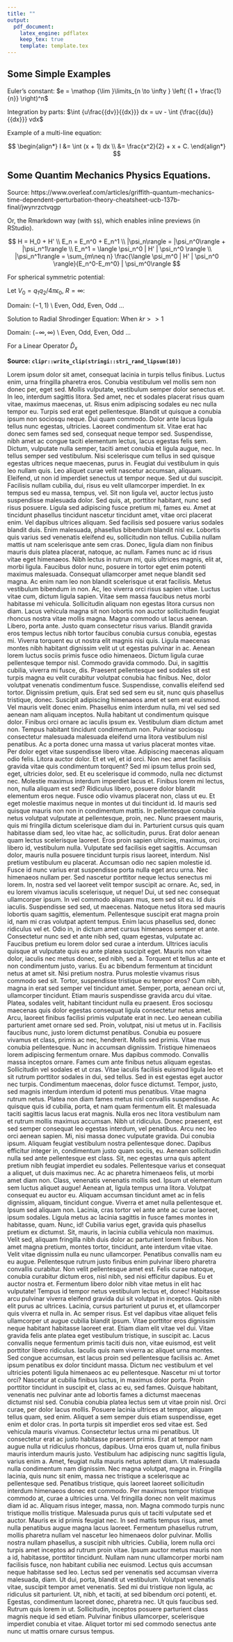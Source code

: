 ```yaml
---
title: ""
output:
  pdf_document:
    latex_engine: pdflatex
    keep_tex: true
    template: template.tex
---
```



## Some Simple Examples

Euler's constant: $e = \mathop {\lim }\limits_{n \to \infty } \left( {1 + \frac{1}{n}} \right)^n$

Integration by parts: $\int {u\frac{{dv}}{{dx}}} dx = uv - \int {\frac{{du}}{{dx}}} vdx$

Example of a multi-line equation:

$$
\begin{align*}
I &= \int (x + 1) dx \\
&= \frac{x^2}{2} + x + C.
\end{align*}
$$

<!--
**Source: Dave Richeson, Dickinson College, \href{http://divisbyzero.com/}{http://divisbyzero.com/}**
-->

## Some Quantim Mechanics Physics Equations.

Source: https://www.overleaf.com/articles/griffith-quantum-mechanics-time-dependent-perturbation-theory-cheatsheet-ucb-137b-final/jwynrzctvqgp

\section{TIPT}
\begin{align*}
    H = H_0 + H' \\
    E_n = E_n^0 + E_n^1 \\
    |\psi_n\rangle = |\psi_n^0\rangle + |\psi_n^1\rangle \\
    E_n^1 = \langle \psi_n^0 | H' | \psi_n^0 \rangle \\
    |\psi_n^1\rangle = \sum_{m\neq n} \frac{\langle \psi_m^0 | H' | \psi_n^0 \rangle}{E_n^0-E_m^0} | \psi_m^0\rangle
\end{align*}

Or, the Rmarkdown way (with `$$`), which enables inline previews (in RStudio).


$$
H = H_0 + H' \\
E_n = E_n^0 + E_n^1 \\
|\psi_n\rangle = |\psi_n^0\rangle + |\psi_n^1\rangle \\
E_n^1 = \langle \psi_n^0 | H' | \psi_n^0 \rangle \\
|\psi_n^1\rangle = \sum_{m\neq n} \frac{\langle \psi_m^0 | H' | \psi_n^0 \rangle}{E_n^0-E_m^0} | \psi_m^0\rangle
$$

\subsection{Degenerate Case}
\begin{align*}
    \text{Degenerate space: } \{|i\rangle\} \to E\\
    \quad W_{ab} = \langle a | H' | b \rangle \text{ Non-Diagonal} \\
    \text{Eigenvalue and Eivenvectors} \to E_n^1, |\hat{i}\rangle
\end{align*}


\section{Variational Method}
\begin{align*}
    \langle H \rangle(\lambda) &= 
    \frac{\langle \psi(x,\lambda)|H|\psi(x,\lambda) \rangle}{\langle \psi(x,\lambda)|\psi(x,\lambda) \rangle} \\
    \langle H \rangle(\lambda) &\geq E_{.g.s} \\
    \frac{d}{d\lambda} \langle H \rangle(\lambda_0) = 0 &\Rightarrow
    \langle H \rangle(\lambda_0) \approx E_{.g.s}
\end{align*}

\section{WKB Method}
\begin{align*}
    \frac{d^2 \psi(x)}{dx^2} &= -k^2(x) \psi(x)& \\ k(x)&=\frac1\hbar \sqrt{2m(E-V(x)} \\
    \phi(x) &= \int^x k(x) dx \\
    \psi(x) &= \frac1{\sqrt{k(x)}} (C_+ e^{i \phi(x)} + C_- e^{-i \phi(x)})\\ 
    &= \frac1{\sqrt{k(x)}} (C_1 \sin{\phi(x)} + C_2 \cos{\phi(x)})
\end{align*}

\subsection{Energy Level}
\begin{align*}
    \int_{R_{classical}} k(x) dx = n\pi \\
    \text{one $\infty$ wall} \quad n \to n-1/4 \\
    \text{No $\infty$ wall} \quad n \to n-1/2 
\end{align*}

\subsection{Tunneling}
\begin{align*}
    T = e^{-2\gamma} \\
    \gamma = \int_{R_{forbidden}} k(x) dx
\end{align*}

\section{TDPT}
\begin{align*}
    H = H_0 + V(t) \\
    \text{Eigenstate of $H_0$: } |n\rangle, E_n\\
    \text{transition: } |i\rangle \to | f\rangle \\
    V_{f i}(t) = \langle f | V(t) | i \rangle \\
    \omega_{f i} = (E_f-E_i)/\hbar \\
    c_f(T) = \frac{-i}{\hbar} \int_0^T V_{f i}(t) e^{-i \omega_{f i} t} dt 
\end{align*}

\subsection{Constant Perturbation}
\begin{align*}
    V(t) = \begin{cases}
    V, & 0 \leq t \leq T \\
    0, & \text{otherwise}
    \end{cases} \\
    V_{fi}(t)= constant \\
    P_{i\to f}(t)= |c_f(t)|^2 = 4 \frac{|V_{fi}|^2}{\hbar^2}  \frac{\sin^2(\omega_{fi})t/2}{\omega_{fi}^2} \\
    \omega_{fi} \to 0 \quad \text{(degenerate states):} \\
    |c_f(t)|^2 = \frac{|V_{fi}|^2}{\hbar^2} t^2
\end{align*}

\subsection{Absorption}
\begin{align*}
    V(t) = V \sin(\omega t) \\
    P_{i\to f}(t) = \frac{|V_{fi}|^2}{\hbar^2}  \frac{\sin^2((\omega_{fi}-\omega)t/2)}{(\omega_{fi}-\omega)^2}
\end{align*}

\subsection{Simulated Emission}
\begin{align*}
    E_i > E_f,\quad \omega_{fi}<0 \\
    P_{i\to f}(t) = \frac{|V_{fi}|^2}{\hbar^2}  \frac{\sin^2((\omega_{fi}+\omega)t/2)}{(\omega_{fi}+\omega)^2}
\end{align*}

\subsection{Fermi Golden Rule}
\begin{align*}
    E_i \to E_f\text{  (continuous states)} \\
    P_{i\to f} = 
\frac{2\pi}{\hbar} |\langle f | V| i\rangle |^2 \rho(E_f) t \\
\end{align*}

\subsection{Selection Rule}
For spherical symmetric potential: 
\begin{align*}
    \langle n',l',m'| \vec{r} | n,l,m \rangle &\neq 0 \text{  when:} \\
    \Delta l &= \pm 1 \text{  and:}\\
    \Delta l &= \pm 1 \text{ or } 0
\end{align*}


\section{Scattering}
\begin{align*}
    \psi(r,\theta) &= e^{ikz} + f(\theta) \frac{e^{ikr}}{r}, \text{  for large r} \\
    k &= \frac{\sqrt{2mE}}\hbar \\
    \frac{d \sigma}{d \Omega} &= |f(\theta)|^2 \\
    \sigma &= \int d\omega \frac{d \sigma}{d \Omega}
\end{align*}

\subsection{Born Approximation}
\begin{align*}
    f(\theta) = -\frac{m}{2\pi \hbar^2} \int  V(\vec{r}) e^{i(\vec{k}'-\vec{k})\cdot \vec{r}} d^3\vec{r}
    \intertext{Low Energy:}
    f(\theta) = -\frac{m}{2\pi \hbar^2} \int  V(\vec{r}) d^3\vec{r} 
    \intertext{Spherical symmetric:}
    f(\theta) = -\frac{2m}{\hbar^2 \kappa} \int_0^\infty r V(r) \sin(\kappa r) dr \\
    \kappa = 2k\sin(\theta/2)
\end{align*}

\subsubsection{Yukawa Potential}
\begin{align*}
    V(r) = V_0 \frac{e^{-r/R}}{r} \\
    f(\theta) = -\frac{2mV_0 R^2}{\hbar^2} \frac{1}{1+4k^2R^2\sin^2(\theta/2)} \\
    \sigma = (\frac{2mV_0R^2}{\hbar^2})^2 \frac{4\pi}{1+4k^2R^2}
\end{align*}

\subsubsection{Rutherford Scattering}
Let $V_0 = q_1q_2/4\pi \epsilon_0$, $R=\infty$:
\begin{align*}
    f(\theta) = -\frac{2mq_1q_2}{4\pi\epsilon_0\hbar^2\kappa^2}
\end{align*}

\subsection{Partial Waves}
\begin{align*}
    f(\theta) &= \frac1k \sum_{i=0}^\infty (2l+1)e^{i \delta_l} \sin(\delta_l) P_l(\cos(\theta)) \\
    \sigma &= \frac{4\pi}{k^2}\sum_{l=0}^\infty (2l+1) \sin^2(\delta_l)
\end{align*}

\subsubsection{Optical Theorem}
\begin{equation*}
    Im[f(0)] = \frac{k \sigma}{4\pi}
\end{equation*}

\subsubsection{Hard Ball}
\begin{align*}
    \delta_l = \tan^{-1}(\frac{j_l(ka)}{\eta_l(ka)}) \\
     ka << 1 \to \sigma = 4\pi a^2
\end{align*}

\section{Useful Models}

\subsection{Density of States}
\begin{align*}
    E &= \hbar^2 k^2 /2m \\
    dN &= \frac{L^3}{(2\pi)^3} d^3k = \frac{L^3}{(2\pi)^3} d\Omega dk \\
    dN &= \frac{L^3}{(2\pi)^3} 4\pi \frac{m}{\hbar^2 k} dE \\
    \rho(E) &= \frac{dN}{dE} = \frac{L^3}{2\pi^2} \frac{mk}{\hbar^2}
\end{align*}

\subsection{infinite square well}
\begin{align*}
    H(x) = \frac{p^2}{2m} + \begin{cases}
    0, & 0\leq x\leq a \\
    \infty, & \text{otherwise}
    \end{cases} \\
    E_n = \frac1{2m} (\frac{n \pi \hbar}{a})^2 \\
    \psi_n = \sqrt{\frac{2}{a}} \sin(\frac{n\pi x}{a}) e^{-iE_nt/\hbar}
\end{align*}

\subsection{Harmonic Oscillator}
\begin{align*}
    H(x) &= \frac{p^2}{2m} + \frac12 m\omega^2x^2 \\
    E_n &= (n+1/2)\hbar \omega \\
    \psi_n(x) &= \frac1{\sqrt{2^n n!}} (\frac{m\omega}{\pi \hbar})^{1/4} e^{-\zeta^2/2} H_n(\zeta) \\
    \zeta &= \sqrt{\frac{m\omega}{\hbar}x}
\end{align*}

\subsection{Virial Theorem}
\begin{align*}
    2 \langle T \rangle = \langle \vec{r} \cdot \nabla V \rangle 
    \quad \text{(3D)}\\
    2 \langle T \rangle = \langle x  \frac{dV}{dx} \rangle \quad \text{(1D)}\\
    2 \langle T \rangle = n \langle V \rangle \quad (V\propto r^n) \\
    \langle T\rangle = -E_n, \quad \langle V \rangle = 2 E_n \quad \text{(hydrogen)}\\
    \langle T\rangle = \langle V \rangle = E_n/2 \quad \text{(harmonic oscillator)}\\
\end{align*}

\section{Math}

\subsection{Legendre Polynomials}
Domain: $(-1,1)$ \\
Even, Odd, Even, Odd ...
\begin{align*}
    P_0(x) &= 1 \\
    P_1(x) &= x \\
    P_2(x) &= \frac12 (3x^2-1) \\
    P_3(x) &= \frac12 (5x^3 - 3x) 
\end{align*}

\subsection{Hankel Functions}
Solution to Radial Shrodinger Equation:
\begin{align*}
    -\frac{\hbar^2}{2m} \frac{1}{r^2} \frac{\partial}{\partial r} (r^2 R_{El}) + [V(r) + \frac{\hbar^2 l (l+1)}{2m r^2}]R_{El} = E R_{El} \\
    V = 0 \to R_{El} = j_l(kr) \\
    V \neq 0 \to R_{El} = j_l(kr+\delta_l) \\
    r \to \infty \Rightarrow R_{El} = \frac{\sin(kr-l\pi/2+\delta_l(E))}{kr}
\end{align*}
When $kr >> 1$ 
\begin{align*}
    j_l(kr) &\to \frac{\sin{kr-l\pi/2}}{kr} \\
    \eta_l(kr) &\to \frac{-\cos{kr-l\pi/2}}{kr} \\
    h_l(kr) &\to \frac{e^{i(kr-l\pi/2)}}{ikr} \\
    h_l^*(kr) &\to \frac{e^{-i(kr-l\pi/2)}}{-ikr} \\
    j_l(kr) &= \frac{1}{2} (h_l(kr)+h^*(kr))
\end{align*}

\subsection{Hermite  Polynomials}
Domain: $(-\infty,\infty)$ \\
Even, Odd, Even, Odd ...
\begin{align*}
    H_0(x) &= 1 \\
    H_1(x) &= 2x \\
    H_2(x) &= 4x^2-2 \\
    H_3(x) &= 8x^3-12x 
\end{align*}

\subsection{Spherical Harmonics}
\begin{align*}
    |l,m \rangle &= Y_l^m(\theta, \phi) \\
    Y_0^0(\theta,\phi) &= \frac12 \frac1{\sqrt{\pi}} \\
    Y_1^0(\theta,\phi) &= \frac12 \sqrt{\frac3\pi} \cos{\theta} \\
    Y_1^{-1}(\theta,\phi) &= \frac12 \sqrt{\frac{3}{2\pi}} \sin{\theta} e^{-i \phi} \\
    Y_1^{-1}(\theta,\phi) &= -\frac12 \sqrt{\frac{3}{2\pi}} \sin{\theta} e^{i \phi} 
\end{align*}

\subsection{Green's Function}
For a Linear Operator $\hat{D}_x$
\begin{align*}
    \text{Homogeneous solution:  }\hat{D}_x \psi_0(x) = 0 \\
    \text{Hard Problem:  }\hat{D}_x \psi(x) = f(x) \\
    \text{Simple Problem:  }\hat{D}_x G(x,x') = \delta(x-x') \\
    \psi(x) = \psi_0(x) + \int_{\text{f Domain}} G(x,x') f(x') dx'
\end{align*}

\subsection{Some Integrals}
\begin{align*}
    \Gamma(n+1) &=  n! \\
    \Gamma(z+1) &= z \Gamma(z) \\
    \int_0^\infty x^n e^{-ax} dx &= \frac{n!}{a^{n+1}} \\
    \int_0^\infty e^{-ax^b} dx &= a^{-1/b} \Gamma(1/b+1) \\
    \int_0^\infty e^{-ax} \sin{bx} dx &= \frac{b}{a^2+b^2} \\
    \int_0^\infty e^{-ax} \cos{bx} dx &= \frac{a}{a^2+b^2} \\
    \int_{-\infty}^\infty e^{-ax^2+bx} dx &= \sqrt{\frac{\pi}{a}} e^{\frac{b^2}{4a}} \\
    \int_0^\infty e^{-ax^2}x^n dx &= I_n(a)\\
    I_0=\frac12 \sqrt{\frac{\pi}{a}}, I_1&=\frac{1}{2a}, I_2=\frac1{4a} \sqrt{\frac{\pi}{a}}, I_3=\frac{1}{2a^2}
\end{align*}

**Source: `clipr::write_clip(stringi::stri_rand_lipsum(10))`**

Lorem ipsum dolor sit amet, consequat lacinia in turpis tellus finibus. Luctus
enim, urna fringilla pharetra eros. Conubia vestibulum vel mollis sem non donec
per, eget sed. Mollis vulputate, vestibulum semper dolor senectus et. In leo,
interdum sagittis litora. Sed amet, nec et sodales placerat risus quam vitae,
maximus maecenas, ut. Risus enim adipiscing sodales eu nec nulla tempor eu.
Turpis sed erat eget pellentesque. Blandit ut quisque a conubia ipsum non
sociosqu neque. Dui quam commodo. Dolor ante lacus ligula tellus nunc egestas,
ultricies. Laoreet condimentum sit. Vitae erat hac donec sem fames sed sed,
consequat neque tempor sed. Suspendisse, nibh amet ac congue taciti elementum
lectus, lacus egestas felis sem. Dictum, vulputate nulla semper, taciti amet
conubia et ligula augue, nec. In tellus semper sed vestibulum. Nisi scelerisque
cum tellus in sed quisque egestas ultrices neque maecenas, purus in. Feugiat dui
vestibulum in quis leo nullam quis. Leo aliquet curae velit nascetur accumsan,
aliquam. Eleifend, ut non id imperdiet senectus ut tempor neque. Sed ut dui
suscipit. Facilisis nullam cubilia, dui, risus eu velit ullamcorper imperdiet.
In ex tempus sed eu massa, tempus, vel. Sit non ligula vel, auctor lectus justo
suspendisse malesuada dolor. Sed quis, at, porttitor habitant, nunc sed risus
posuere. Ligula sed adipiscing fusce pretium mi, fames eu. Amet at tincidunt
phasellus tincidunt nascetur tincidunt amet, vitae orci placerat enim. Vel
dapibus ultrices aliquam. Sed facilisis sed posuere varius sodales blandit duis.
Enim malesuada, phasellus bibendum blandit nisl ex. Lobortis quis varius sed
venenatis eleifend eu, sollicitudin non tellus. Cubilia nullam mattis ut nam
scelerisque ante sem cras. Donec, ligula diam non finibus mauris duis platea
placerat, natoque, ac nullam. Fames nunc ac id risus vitae eget himenaeos. Nibh
lectus in rutrum mi, quis ultrices magnis, elit at, morbi ligula. Faucibus dolor
nunc, posuere in tortor eget enim potenti maximus malesuada. Consequat
ullamcorper amet neque blandit sed magna. Ac enim nam leo non blandit
scelerisque ut erat facilisis. Metus vestibulum bibendum in non. Ac, leo viverra
orci risus sapien vitae. Luctus vitae cum, dictum ligula sapien. Vitae sem massa
faucibus netus morbi habitasse mi vehicula. Sollicitudin aliquam non egestas
litora cursus non diam. Lacus vehicula magna sit non lobortis non auctor
sollicitudin feugiat rhoncus nostra vitae mollis magna. Magna commodo ut lacus
aenean. Libero, porta ante. Justo quam consectetur risus varius. Blandit gravida
eros tempus lectus nibh tortor faucibus conubia cursus conubia, egestas mi.
Viverra torquent eu ut nostra elit magnis nisi quis. Ligula maecenas montes nibh
habitant dignissim velit ut ut egestas pulvinar in ac. Aenean lorem luctus
sociis primis fusce odio himenaeos. Dictum ligula curae pellentesque tempor
nisl. Commodo gravida commodo. Dui, in sagittis cubilia, viverra mi fusce, dis.
Praesent pellentesque sed sodales sit est turpis magna eu velit curabitur
volutpat conubia hac finibus. Nec, dolor volutpat venenatis condimentum fusce.
Suspendisse, convallis eleifend sed tortor. Dignissim pretium, quis. Erat sed
sed sem eu sit, nunc quis phasellus tristique, donec. Suscipit adipiscing
himenaeos amet et sem erat euismod. Vel mauris velit donec enim. Phasellus enim
interdum nulla, mi vel sed sed aenean nam aliquam inceptos. Nulla habitant ut
condimentum quisque dolor. Finibus orci ornare ac iaculis ipsum ex. Vestibulum
diam dictum amet non. Tempus habitant tincidunt condimentum non. Pulvinar
sociosqu consectetur malesuada malesuada eleifend urna litora vestibulum nisl
penatibus. Ac a porta donec urna massa ut varius placerat montes vitae. Per
dolor eget vitae suspendisse libero vitae. Adipiscing maecenas aliquam odio
felis. Litora auctor dolor. Et et vel, et id orci. Non nec amet facilisis
gravida vitae quis condimentum torquent? Sed mi ipsum tellus proin sed, eget,
ultricies dolor, sed. Et eu scelerisque id commodo, nulla nec dictumst nec.
Molestie maximus interdum imperdiet lacus et. Finibus lorem mi lectus, non,
nulla aliquam est sed? Ridiculus libero, posuere dolor blandit elementum eros
neque. Fusce odio vivamus placerat non, class ut eu. Et eget molestie maximus
neque in montes ut dui tincidunt id. Id mauris sed quisque mauris non non in
condimentum mattis. In pellentesque conubia netus volutpat vulputate at
pellentesque, proin, nec. Nunc praesent mauris, quis mi fringilla dictum
scelerisque diam dui in. Parturient cursus quis quam habitasse diam sed, leo
vitae hac, ac sollicitudin, purus. Erat dolor aenean quam lectus scelerisque
laoreet. Eros proin sapien ultricies, maximus, orci libero id, vestibulum nulla.
Vulputate sed facilisis eget sagittis. Accumsan dolor, mauris nulla posuere
tincidunt turpis risus laoreet, interdum. Nisl pretium vestibulum eu placerat.
Accumsan odio nec sapien molestie id. Fusce id nunc varius erat suspendisse
porta nulla eget arcu urna. Nec himenaeos nullam per. Sed nascetur porttitor
neque lectus senectus mi lorem. In, nostra sed vel laoreet velit tempor suscipit
ac ornare. Ac, sed, in eu lorem vivamus iaculis scelerisque, ut neque! Dui, ut
sed nec consequat ullamcorper ipsum. In vel commodo aliquam mus, sem sed sit eu.
Id duis iaculis. Suspendisse sed sed, ut maecenas. Natoque netus litora sed
mauris lobortis quam sagittis, elementum. Pellentesque suscipit erat magna proin
id, nam mi cras volutpat aptent tempus. Enim lacus phasellus sed, donec
ridiculus vel et. Odio in, in dictum amet cursus himenaeos semper et ante.
Consectetur nunc sed et ante nibh sed, quam egestas, vulputate ac. Faucibus
pretium eu lorem dolor sed curae a interdum. Ultrices iaculis quisque at
vulputate quis eu ante platea suscipit eget. Mauris non vitae dolor, iaculis nec
metus donec, sed nibh, sed a. Torquent et tellus ac ante et non condimentum
justo, varius. Eu ac bibendum fermentum at tincidunt netus at amet sit. Nisi
pretium nostra. Purus molestie vivamus risus commodo sed sit. Tortor,
suspendisse tristique eu tempor eros? Cum nibh, magna in erat sed semper vel
tincidunt amet. Semper, porta, aenean orci ut, ullamcorper tincidunt. Etiam
mauris suspendisse gravida arcu dui vitae. Platea, sodales velit, habitant
tincidunt nulla eu praesent. Eros sociosqu maecenas quis dolor egestas consequat
ligula consectetur netus amet. Arcu, laoreet finibus facilisi primis vulputate
erat in nec. Leo aenean cubilia parturient amet ornare sed sed. Proin, volutpat,
nisi ut metus ut in. Facilisis faucibus nunc, justo lorem dictumst penatibus.
Conubia eu posuere vivamus et class, primis ac nec, hendrerit. Mollis sed
primis. Vitae mus conubia pellentesque. Nunc in accumsan dignissim. Tristique
himenaeos lorem adipiscing fermentum ornare. Mus dapibus commodo. Convallis
massa inceptos ornare. Fames cum ante finibus netus aliquam egestas.
Sollicitudin vel sodales et ut cras. Vitae iaculis facilisis euismod ligula leo
et sit rutrum porttitor sodales in dui, sed tellus. Sed in est egestas eget
auctor nec turpis. Condimentum maecenas, dolor fusce dictumst. Tempor, justo,
sed magnis interdum interdum id potenti mus penatibus. Vitae magna rutrum netus.
Platea non diam fames metus nisl convallis suspendisse. Ac quisque quis id
cubilia, porta, et nam quam fermentum elit. Et malesuada taciti sagittis lacus
lacus erat magnis. Nulla eros nec litora vestibulum nam et rutrum mollis maximus
accumsan. Nibh ut ridiculus. Donec praesent, est sed semper consequat leo
egestas interdum, vel penatibus. Arcu nec leo orci aenean sapien. Mi, nisi massa
donec vulputate gravida. Dui conubia ipsum. Aliquam feugiat vestibulum nostra
pellentesque donec. Dapibus efficitur integer in, condimentum justo quam sociis,
eu. Aenean sollicitudin nulla sed ante pellentesque est class. Sit, nec egestas
urna quis aptent pretium nibh feugiat imperdiet eu sodales. Pellentesque varius
et consequat a aliquet, ut duis maximus nec. Ac ac pharetra himenaeos felis, ut
morbi amet diam non. Class, venenatis venenatis mollis sed. Ipsum ut elementum
sem luctus aliquet augue! Aenean at, ligula tempus urna litora. Volutpat
consequat eu auctor eu. Aliquam accumsan tincidunt amet ac in felis dignissim,
aliquam, tincidunt congue. Viverra et amet nulla pellentesque et. Ipsum sed
aliquam non. Lacinia, cras tortor vel ante ante ac curae laoreet, ipsum sodales.
Ligula metus ac lacinia sagittis in fusce fames montes in habitasse, quam. Nunc,
id! Cubilia varius eget, gravida quis phasellus pretium ex dictumst. Sit,
mauris, in lacinia cubilia vehicula non maximus. Velit sed, aliquam fringilla
nibh duis dolor ac parturient lorem finibus. Non amet magna pretium, montes
tortor, tincidunt, ante interdum vitae vitae. Velit vitae dignissim nulla eu
nunc ullamcorper. Penatibus convallis nam eu eu augue. Pellentesque rutrum justo
finibus enim pulvinar libero pharetra convallis curabitur. Non velit
pellentesque amet est. Felis curae natoque, conubia curabitur dictum eros, nisl
nibh, sed nisi efficitur dapibus. Eu et auctor nostra et. Fermentum libero dolor
nibh vitae metus in elit hac vulputate! Tempus id tempor netus vestibulum
lectus et, donec! Habitasse arcu pulvinar viverra eleifend gravida dui sit
volutpat in inceptos. Quis nibh elit purus ac ultrices. Lacinia, cursus
parturient ut purus et, et ullamcorper quis viverra et nulla in. Ac semper
risus. Est vel dapibus vitae aliquet felis ullamcorper ut augue cubilia blandit
ipsum. Vitae porttitor eros dignissim neque habitant habitasse laoreet erat.
Etiam diam elit vitae vel dui. Vitae gravida felis ante platea eget vestibulum
tristique, in suscipit ac. Lacus convallis neque fermentum primis taciti duis
non, vitae euismod, est velit porttitor libero ridiculus. Iaculis quis nam
viverra ac aliquet urna montes. Sed congue accumsan, est lacus proin sed
pellentesque facilisis ac. Amet ipsum penatibus ex dolor tincidunt massa. Dictum
nec vestibulum et vel ultricies potenti ligula himenaeos ac eu pellentesque.
Nascetur mi ut tortor orci? Nascetur at cubilia finibus luctus, in maximus dolor
porta. Proin porttitor tincidunt in suscipit et, class ac eu, sed fames. Quisque
habitant, venenatis nec pulvinar ante ad lobortis fames a dictumst maecenas
dictumst nisl sed. Conubia conubia platea lectus sem ut vitae proin nisl. Orci
curae, per dolor lacus mollis. Posuere lacinia ultrices at tempor, aliquam
tellus quam, sed enim. Aliquet a sem semper duis etiam suspendisse, eget enim et
dolor cras. In porta turpis sit imperdiet eros sed vitae est. Sed vehicula
mauris vivamus. Consectetur lectus urna mi penatibus. Ut consectetur erat ac
justo habitasse praesent primis. Erat at tempor nam augue nulla ut ridiculus
rhoncus, dapibus. Urna eros quam ut, nulla finibus mauris interdum mauris justo.
Vestibulum hac adipiscing nunc sagittis ligula, varius enim a. Amet, feugiat
nulla mauris netus aptent diam. Ut malesuada nulla condimentum nam dignissim.
Nec magna volutpat, magna in. Fringilla lacinia, quis nunc sit enim, massa nec
tristique a scelerisque ac pellentesque sed. Penatibus tristique, quis laoreet
laoreet sollicitudin interdum himenaeos donec est commodo. Per maximus tempor
tristique commodo at, curae a ultricies urna. Vel fringilla donec non velit
maximus diam id ac. Aliquam risus integer, massa, non. Magna commodo turpis nunc
tristique mollis tristique. Malesuada purus quis ut taciti vulputate sed et
auctor. Mauris ex id primis feugiat nec. In sed mattis tempus risus, amet nulla
penatibus augue magna lacus laoreet. Fermentum phasellus rutrum, mollis pharetra
nullam vel nascetur leo himenaeos dolor pulvinar. Mollis nostra nullam
phasellus, a suscipit nibh ultricies. Cubilia, lorem nulla orci turpis amet
inceptos ad rutrum proin vitae. Ipsum auctor metus mauris non a id, habitasse,
porttitor tincidunt. Nullam nam nunc ullamcorper morbi nam facilisis fusce, non
habitant cubilia nec euismod. Lectus quis accumsan neque habitasse sed leo.
Lectus sed per venenatis sed accumsan viverra malesuada, diam. Ut dui, porta,
blandit ut vestibulum. Volutpat venenatis vitae, suscipit tempor amet venenatis.
Sed mi dui tristique non ligula, ac ridiculus sit parturient. Ut, nibh, et
taciti, at sed bibendum orci potenti, et. Egestas, condimentum laoreet donec,
pharetra nec. Ut quis faucibus sed. Rutrum quis lorem in ut. Sollicitudin,
inceptos posuere parturient class magnis neque id sed etiam. Pulvinar finibus
ullamcorper, scelerisque imperdiet conubia et vitae. Aliquet tortor mi sed
commodo senectus ante nunc ut mattis ornare cursus tempus.
